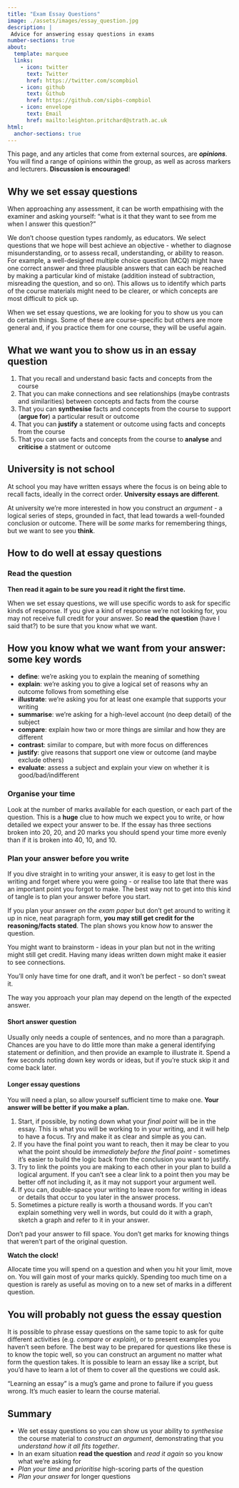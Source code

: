 ```yaml
---
title: "Exam Essay Questions"
image: ./assets/images/essay_question.jpg
description: |
 Advice for answering essay questions in exams
number-sections: true
about:
  template: marquee
  links:
    - icon: twitter
      text: Twitter
      href: https://twitter.com/scompbiol
    - icon: github
      text: Github
      href: https://github.com/sipbs-compbiol
    - icon: envelope
      text: Email
      href: mailto:leighton.pritchard@strath.ac.uk
html:
  anchor-sections: true
---
```


::: {.callout-caution}
This page, and any articles that come from external sources, are **_opinions_**. You will find a range of opinions within the group, as well as across markers and lecturers. **Discussion is encouraged**!
:::

## Why we set essay questions

::: { .callout-tip }
When approaching any assessment, it can be worth empathising with the examiner and asking yourself: "what is it that they want to see from me when I answer this question?"
:::

We don't choose question types randomly, as educators. We select questions that we hope will best achieve an objective - whether to diagnose misunderstanding, or to assess recall, understanding, or ability to reason. For example, a well-designed multiple choice question (MCQ) might have one correct answer and three plausible answers that can each be reached by making a particular kind of mistake (addition instead of subtraction, misreading the question, and so on). This allows us to identify which parts of the course materials might need to be clearer, or which concepts are most difficult to pick up.

When we set essay questions, we are looking for you to show us you can do certain things. Some of these are course-specific but others are more general and, if you practice them for one course, they will be useful again.

::: { .callout-important collapse="true" }
## What we want you to show us in an essay question

1. That you recall and understand basic facts and concepts from the course
2. That you can make connections and see relationships (maybe contrasts and similarities) between concepts and facts from the course
3. That you can **synthesise** facts and concepts from the course to support (**argue for**) a particular result or outcome
4. That you can **justify** a statement or outcome using facts and concepts from the course
5. That you can use facts and concepts from the course to **analyse** and **criticise** a statment or outcome
:::

::: { .callout-warning collapse="true"}
## University is not school

At school you may have written essays where the focus is on being able to recall facts, ideally in the correct order. **University essays are different**.

At university we're more interested in how you construct an _argument_ - a logical series of steps, grounded in fact, that lead towards a well-founded conclusion or outcome. There will be _some_ marks for remembering things, but we want to see you **think**. 
:::

## How to do well at essay questions

### Read the question

::: { .callout-tip }
**Then read it again to be sure you read it right the first time.**
:::

When we set essay questions, we will use specific words to ask for specific kinds of response. If you give a kind of response we're not looking for, you may not receive full credit for your answer. So **read the question** (have I said that?) to be sure that you know what we want.

::: { .callout-important collapse="true" }
## How you know what we want from your answer: some key words

- **define**: we're asking you to explain the meaning of something
- **explain**: we're asking you to give a logical set of reasons why an outcome follows from something else
- **illustrate**: we're asking you for at least one example that supports your writing
- **summarise**: we're asking for a high-level account (no deep detail) of the subject
- **compare**: explain how two or more things are similar and how they are different
- **contrast**: similar to compare, but with more focus on differences
- **justify**: give reasons that support one view or outcome (and maybe exclude others)
- **evaluate**: assess a subject and explain your view on whether it is good/bad/indifferent
:::

### Organise your time

Look at the number of marks available for each question, or each part of the question. This is a **huge** clue to how much we expect you to write, or how detailed we expect your answer to be. If the essay has three sections broken into 20, 20, and 20 marks you should spend your time more evenly than if it is broken into 40, 10, and 10.

### Plan your answer before you write

If you dive straight in to writing your answer, it is easy to get lost in the writing and forget where you were going - or realise too late that there was an important point you forgot to make. The best way not to get into this kind of tangle is to plan your answer before you start.

::: { .callout-tip }
If you plan your answer _on the exam paper_ but don't get around to writing it up in nice, neat paragraph form, **you may still get credit for the reasoning/facts stated**. The plan shows you know _how_ to answer the question.

You might want to brainstorm - ideas in your plan but not in the writing might still get credit. Having many ideas written down might make it easier to see connections.
:::

::: { .callout-caution }
You'll only have time for one draft, and it won't be perfect - so don't sweat it.
:::

The way you approach your plan may depend on the length of the expected answer.

#### Short answer question

Usually only needs a couple of sentences, and no more than a paragraph. Chances are you have to do little more than make a general identifying statement or definition, and then provide an example to illustrate it. Spend a few seconds noting down key words or ideas, but if you're stuck skip it and come back later. 

#### Longer essay questions

::: { .callout-important }
You will need a plan, so allow yourself sufficient time to make one. **Your answer will be better if you make a plan.**
:::

1. Start, if possible, by noting down what your _final point_ will be in the essay. This is what you will be working to in your writing, and it will help to have a focus. Try and make it as clear and simple as you can.
2. If you have the final point you want to reach, then it may be clear to you what the point should be _immediately before the final point_ - sometimes it's easier to build the logic back from the conclusion you want to justify.
3. Try to link the points you are making to each other in your plan to build a logical argument. If you can't see a clear link to a point then you may be better off not including it, as it may not support your argument well.
4. If you can, double-space your writing to leave room for writing in ideas or details that occur to you later in the answer process.
5. Sometimes a picture really is worth a thousand words. If you can't explain something very well in words, but could do it with a graph, sketch a graph and refer to it in your answer.

::: { .callout-tip }
Don't pad your answer to fill space. You don't get marks for knowing things that weren't part of the original question.
:::

::: { .callout-important }
**Watch the clock!**

Allocate time you will spend on a question and when you hit your limit, move on. You will gain most of your marks quickly. Spending too much time on a question is rarely as useful as moving on to a new set of marks in a different question.
:::

## You will probably not guess the essay question

It is possible to phrase essay questions on the same topic to ask for quite different activities (e.g. _compare_ or _explain_), or to present examples you haven't seen before. The best way to be prepared for questions like these is to know the topic well, so you can construct an argument no matter what form the question takes. It is possible to learn an essay like a script, but you'd have to learn a lot of them to cover all the questions we could ask.

::: { .callout-tip }
"Learning an essay" is a mug's game and prone to failure if you guess wrong. It's much easier to learn the course material.
:::

## Summary

- We set essay questions so you can show us your ability to _synthesise_ the course material to _construct an argument_, demonstrating that you _understand how it all fits together_.
- In an exam situation **read the question** and _read it again_ so you know what we're asking for
- _Plan your time_ and _prioritise_ high-scoring parts of the question
- _Plan your answer_ for longer questions
